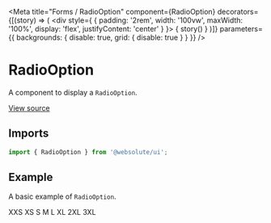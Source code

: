 
<Meta
  title="Forms / RadioOption"
  component={RadioOption}
  decorators={[(story) => (
    <div style={ { padding: '2rem', width: '100vw', maxWidth: '100%', display: 'flex', justifyContent: 'center' } }>
      { story() }
    </div>
  )]}
  parameters={{ backgrounds: { disable: true, grid: { disable: true } } }}
/>

# RadioOption

A component to display a `RadioOption`.

[View source](https://github.com/actarian/turbo-mono/tree/main/packages/ui/src/forms/radio-option)

## Imports

```js
import { RadioOption } from '@websolute/ui';
```

## Example

A basic example of `RadioOption`.

<Canvas>
  <Story name="default">
    <div style={{ padding: '4rem', fontSize: '2rem' }}>
      <Grid.Row columns="4" columnGap="0.5rem" rowGap="0.5rem" marginBottom="3rem">
        <Grid xs={1}><RadioOption name='size' disabled>XXS</RadioOption></Grid>
        <Grid xs={1}><RadioOption name='size'>XS</RadioOption></Grid>
        <Grid xs={1}><RadioOption name='size'>S</RadioOption></Grid>
        <Grid xs={1}><RadioOption name='size'>M</RadioOption></Grid>
        <Grid xs={1}><RadioOption name='size'>L</RadioOption></Grid>
        <Grid xs={1}><RadioOption name='size'>XL</RadioOption></Grid>
        <Grid xs={1}><RadioOption name='size'>2XL</RadioOption></Grid>
        <Grid xs={1}><RadioOption name='size'>3XL</RadioOption></Grid>
      </Grid.Row>
    </div>
  </Story>
</Canvas>
